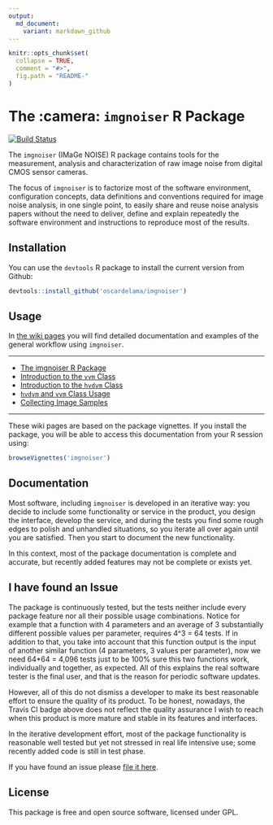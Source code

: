 ```yaml
---
output:
  md_document:
    variant: markdown_github
---
```


<!-- README.md is generated from README.Rmd. Please edit that file -->

```r
knitr::opts_chunk$set(
  collapse = TRUE,
  comment = "#>",
  fig.path = "README-"
)
```

The :camera: `imgnoiser` R Package
===================================

[![Build Status](https://travis-ci.org/oscardelama/imgnoiser.png?branch=master)](https://travis-ci.org/oscardelama/imgnoiser)


The `imgnoiser` (IMaGe NOISE) R package contains tools for the measurement, analysis and characterization of raw image noise from digital CMOS sensor cameras. 

The focus of `imgnoiser` is to factorize most of the software environment, configuration concepts, data definitions and conventions required for image noise analysis, in one single point, to easily share and reuse noise analysis papers without the need to deliver, define and explain repeatedly the software environment and instructions to reproduce most of the results.

Installation
------------

You can use the `devtools` R package to install the current version from Github:

```r
devtools::install_github('oscardelama/imgnoiser')
```

Usage
-----
In [the wiki pages](https://github.com/oscardelama/imgnoiser/wiki) you will find detailed documentation and examples of the general workflow using `imgnoiser`.

- - -

* [The imgnoiser R Package](https://github.com/oscardelama/imgnoiser/wiki)
* [Introduction to the `vvm` Class](https://github.com/oscardelama/imgnoiser/wiki/vvm-Class-Introduction)
* [Introduction to the `hvdvm` Class](https://github.com/oscardelama/imgnoiser/wiki/hvdvm-Class-Introduction)
* [`hvdvm` and `vvm` Class Usage](https://github.com/oscardelama/imgnoiser/wiki/hvdvm-and-vvm-Class-Usage)
* [Collecting Image Samples](https://github.com/oscardelama/imgnoiser/wiki/Collecting-Image-Samples)

- - -

These wiki pages are based on the package vignettes. If you install the package, you will be able to access this documentation from your R session using:

```r
browseVignettes('imgnoiser')
```

Documentation
----------------
Most software, including `imgnoiser` is developed in an iterative way: you decide to include some functionality or service in the product, you design the interface, develop the service, and during the tests you find some rough edges to polish and unhandled situations, so you iterate all over again until you are satisfied. Then you start to document the new functionality. 

In this context, most of the package documentation is complete and accurate, but recently added features may not be complete or exists yet.

I have found an Issue
---------------------
The package is continuously tested, but the tests neither include every package feature nor all their possible usage combinations. Notice for example that a function with 4 parameters and an average of 3 substantially different possible values per parameter, requires 4^3 = 64 tests. If in addition to that, you take into account that this function output is the input of another similar function (4 parameters, 3 values per parameter), now we need 64*64 = 4,096 tests just to be 100% sure this two functions work, individually and together, as expected. All of this explains the real software tester is the final user, and that is the reason for periodic software updates. 

However, all of this do not dismiss a developer to make its best reasonable effort to ensure the quality of its product. To be honest, nowadays, the Travis CI badge above does not reflect the quality assurance I wish to reach when this product is more mature and stable in its features and interfaces.

In the iterative development effort, most of the package functionality is reasonable well tested but yet not stressed in real life intensive use; some recently added code is still in test phase. 

If you have found an issue please [file it here](https://github.com/oscardelama/imgnoiser/issues).

License
-------

This package is free and open source software, licensed under GPL.

